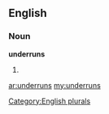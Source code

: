 ==English==

===Noun===
'''underruns'''

# {{plural of|[[underrun]]}}

[[Category:English plurals]]

[[ar:underruns]]
[[my:underruns]]